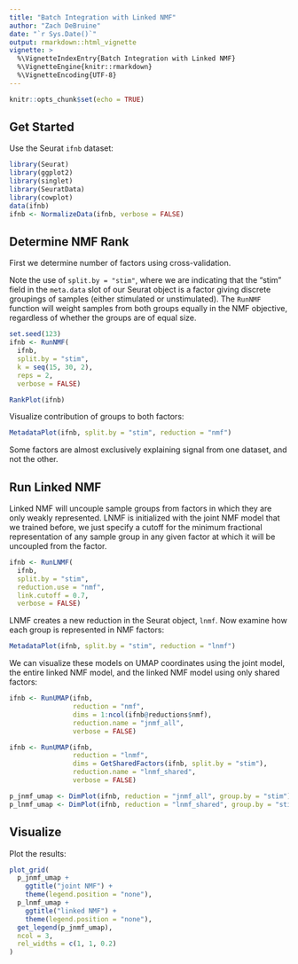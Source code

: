 ```yaml
---
title: "Batch Integration with Linked NMF"
author: "Zach DeBruine"
date: "`r Sys.Date()`"
output: rmarkdown::html_vignette
vignette: >
  %\VignetteIndexEntry{Batch Integration with Linked NMF}
  %\VignetteEngine{knitr::rmarkdown}
  %\VignetteEncoding{UTF-8}
---
```


```r
knitr::opts_chunk$set(echo = TRUE)
```

## Get Started

Use the Seurat `ifnb` dataset:

```R
library(Seurat)
library(ggplot2)
library(singlet)
library(SeuratData)
library(cowplot)
data(ifnb)
ifnb <- NormalizeData(ifnb, verbose = FALSE)
```

## Determine NMF Rank

First we determine number of factors using cross-validation. 

Note the use of `split.by = "stim"`, where we are indicating that the "stim" field in the `meta.data` slot of our Seurat object is a factor giving discrete groupings of samples (either stimulated or unstimulated).  The `RunNMF` function will weight samples from both groups equally in the NMF objective, regardless of whether the groups are of equal size.

```R
set.seed(123)
ifnb <- RunNMF(
  ifnb, 
  split.by = "stim", 
  k = seq(15, 30, 2), 
  reps = 2, 
  verbose = FALSE)
```

```R
RankPlot(ifnb)
```

Visualize contribution of groups to both factors:

```R
MetadataPlot(ifnb, split.by = "stim", reduction = "nmf")
```

Some factors are almost exclusively explaining signal from one dataset, and not the other.

## Run Linked NMF

Linked NMF will uncouple sample groups from factors in which they are only weakly represented. LNMF is initialized with the joint NMF model that we trained before, we just specify a cutoff for the minimum fractional representation of any sample group in any given factor at which it will be uncoupled from the factor.

```R
ifnb <- RunLNMF(
  ifnb, 
  split.by = "stim", 
  reduction.use = "nmf", 
  link.cutoff = 0.7, 
  verbose = FALSE)
```

LNMF creates a new reduction in the Seurat object, `lnmf`. Now examine how each group is represented in NMF factors:

```R
MetadataPlot(ifnb, split.by = "stim", reduction = "lnmf")
```

We can visualize these models on UMAP coordinates using the joint model, the entire linked NMF model, and the linked NMF model using only shared factors:

```R
ifnb <- RunUMAP(ifnb, 
                reduction = "nmf", 
                dims = 1:ncol(ifnb@reductions$nmf), 
                reduction.name = "jnmf_all", 
                verbose = FALSE)

ifnb <- RunUMAP(ifnb, 
                reduction = "lnmf", 
                dims = GetSharedFactors(ifnb, split.by = "stim"), 
                reduction.name = "lnmf_shared", 
                verbose = FALSE)

p_jnmf_umap <- DimPlot(ifnb, reduction = "jnmf_all", group.by = "stim")
p_lnmf_umap <- DimPlot(ifnb, reduction = "lnmf_shared", group.by = "stim")
```

## Visualize

Plot the results:

```R
plot_grid(
  p_jnmf_umap + 
    ggtitle("joint NMF") + 
    theme(legend.position = "none"), 
  p_lnmf_umap + 
    ggtitle("linked NMF") + 
    theme(legend.position = "none"), 
  get_legend(p_jnmf_umap), 
  ncol = 3, 
  rel_widths = c(1, 1, 0.2)
)
```